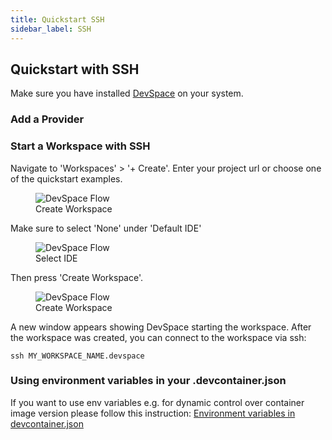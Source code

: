 ```yaml
---
title: Quickstart SSH
sidebar_label: SSH
---
```



## Quickstart with SSH

Make sure you have installed [DevSpace](../getting-started/install.mdx) on your system.

### Add a Provider

<AddProvider />

### Start a Workspace with SSH

Navigate to 'Workspaces' > '+ Create'. Enter your project url or choose one of the quickstart examples. 

<figure>
<img src="/docs/media/create-workspace-repo.png" alt="DevSpace Flow" />
  <figcaption>Create Workspace</figcaption>
</figure>

Make sure to select 'None' under 'Default IDE'

<figure>
  <img src="/docs/media/create-workspace-ssh.png" alt="DevSpace Flow" />
  <figcaption>Select IDE</figcaption>
</figure>

Then press 'Create Workspace'.

<figure>
  <img src="/docs/media/create-workspace-final-ssh.png" alt="DevSpace Flow" />
  <figcaption>Create Workspace</figcaption>
</figure>

A new window appears showing DevSpace starting the workspace. After the workspace was created, you can connect to the workspace via ssh:

```
ssh MY_WORKSPACE_NAME.devspace
```

### Using environment variables in your .devcontainer.json

If you want to use env variables e.g. for dynamic control over container image version
please follow this instruction: [Environment variables in devcontainer.json](../developing-in-workspaces/environment-variables-in-devcontainer-json.mdx)
